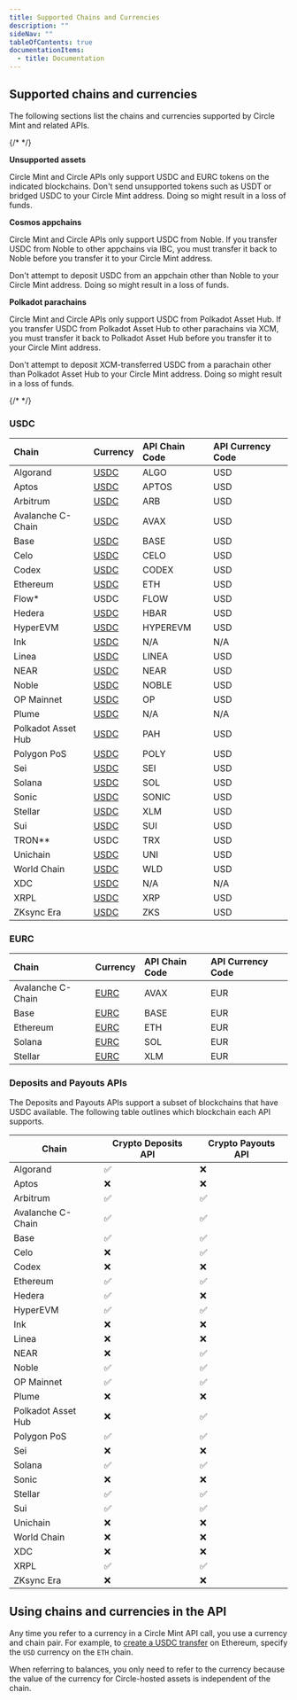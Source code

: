 ---
title: Supported Chains and Currencies
description: ""
sideNav: ""
tableOfContents: true
documentationItems:
  - title: Documentation
---

## Supported chains and currencies

The following sections list the chains and currencies supported by Circle Mint
and related APIs.

{/* <!-- markdownlint-disable MD036 --> */}

<Warning>

**Unsupported assets**

Circle Mint and Circle APIs only support USDC and EURC tokens on the indicated
blockchains. Don't send unsupported tokens such as USDT or bridged USDC to your
Circle Mint address. Doing so might result in a loss of funds.

**Cosmos appchains**

Circle Mint and Circle APIs only support USDC from Noble. If you transfer USDC
from Noble to other appchains via IBC, you must transfer it back to Noble before
you transfer it to your Circle Mint address.

Don't attempt to deposit USDC from an appchain other than Noble to your Circle
Mint address. Doing so might result in a loss of funds.

**Polkadot parachains**

Circle Mint and Circle APIs only support USDC from Polkadot Asset Hub. If you
transfer USDC from Polkadot Asset Hub to other parachains via XCM, you must
transfer it back to Polkadot Asset Hub before you transfer it to your Circle
Mint address.

Don't attempt to deposit XCM-transferred USDC from a parachain other than
Polkadot Asset Hub to your Circle Mint address. Doing so might result in a loss
of funds.

</Warning>

{/* <!-- markdownlint-enable MD036 --> */}

### USDC

| Chain              | Currency                                                                                                                                 | API Chain Code | API Currency Code |
| :----------------- | :--------------------------------------------------------------------------------------------------------------------------------------- | :------------- | :---------------- |
| Algorand           | [USDC](https://explorer.perawallet.app/asset/31566704)                                                                                   | ALGO           | USD               |
| Aptos              | [USDC](https://explorer.aptoslabs.com/fungible_asset/0xbae207659db88bea0cbead6da0ed00aac12edcdda169e591cd41c94180b46f3b?network=mainnet) | APTOS          | USD               |
| Arbitrum           | [USDC](https://arbiscan.io/token/0xaf88d065e77c8cC2239327C5EDb3A432268e5831)                                                             | ARB            | USD               |
| Avalanche C-Chain  | [USDC](https://snowtrace.io/token/0xB97EF9Ef8734C71904D8002F8b6Bc66Dd9c48a6E)                                                            | AVAX           | USD               |
| Base               | [USDC](https://basescan.org/token/0x833589fCD6eDb6E08f4c7C32D4f71b54bdA02913)                                                            | BASE           | USD               |
| Celo               | [USDC](https://celoscan.io/token/0xcebA9300f2b948710d2653dD7B07f33A8B32118C)                                                             | CELO           | USD               |
| Codex              | [USDC](https://explorer.codex.xyz/address/0xd996633a415985DBd7D6D12f4A4343E31f5037cf)                                                    | CODEX          | USD               |
| Ethereum           | [USDC](https://etherscan.io/token/0xa0b86991c6218b36c1d19d4a2e9eb0ce3606eb48)                                                            | ETH            | USD               |
| Flow\*             | USDC                                                                                                                                     | FLOW           | USD               |
| Hedera             | [USDC](https://app.dragonglass.me/hedera/tokens/0.0.456858)                                                                              | HBAR           | USD               |
| HyperEVM           | [USDC](https://hyperscan.com/token/0xb88339CB7199b77E23DB6E890353E22632Ba630f)                                                           | HYPEREVM       | USD               |
| Ink                | [USDC](https://explorer.inkonchain.com/address/0x2D270e6886d130D724215A266106e6832161EAEd)                                               | N/A            | N/A               |
| Linea              | [USDC](https://lineascan.build/token/0x176211869ca2b568f2a7d4ee941e073a821ee1ff)                                                         | LINEA          | USD               |
| NEAR               | [USDC](https://nearblocks.io/token/17208628f84f5d6ad33f0da3bbbeb27ffcb398eac501a31bd6ad2011e36133a1)                                     | NEAR           | USD               |
| Noble              | [USDC](http://mintscan.io/noble/assets)                                                                                                  | NOBLE          | USD               |
| OP Mainnet         | [USDC](https://optimistic.etherscan.io/token/0x0b2c639c533813f4aa9d7837caf62653d097ff85)                                                 | OP             | USD               |
| Plume              | [USDC](https://explorer.plume.org/address/0x222365EF19F7947e5484218551B56bb3965Aa7aF)                                                    | N/A            | N/A               |
| Polkadot Asset Hub | [USDC](https://assethub-polkadot.subscan.io/assets/1337)                                                                                 | PAH            | USD               |
| Polygon PoS        | [USDC](https://polygonscan.com/token/0x3c499c542cef5e3811e1192ce70d8cc03d5c3359)                                                         | POLY           | USD               |
| Sei                | [USDC](https://seitrace.com/address/0xe15fC38F6D8c56aF07bbCBe3BAf5708A2Bf42392?chain=pacific-1)                                          | SEI            | USD               |
| Solana             | [USDC](https://solscan.io/token/EPjFWdd5AufqSSqeM2qN1xzybapC8G4wEGGkZwyTDt1v)                                                            | SOL            | USD               |
| Sonic              | [USDC](https://sonicscan.org/token/0x29219dd400f2bf60e5a23d13be72b486d4038894)                                                           | SONIC          | USD               |
| Stellar            | [USDC](https://stellar.expert/explorer/public/asset/USDC-GA5ZSEJYB37JRC5AVCIA5MOP4RHTM335X2KGX3IHOJAPP5RE34K4KZVN)                       | XLM            | USD               |
| Sui                | [USDC](https://suiscan.xyz/mainnet/coin/0xdba34672e30cb065b1f93e3ab55318768fd6fef66c15942c9f7cb846e2f900e7::usdc::USDC/txs)              | SUI            | USD               |
| TRON\*\*           | USDC                                                                                                                                     | TRX            | USD               |
| Unichain           | [USDC](https://uniscan.xyz/token/0x078d782b760474a361dda0af3839290b0ef57ad6)                                                             | UNI            | USD               |
| World Chain        | [USDC](https://worldscan.org/address/0x79A02482A880bCe3F13E09da970dC34dB4cD24D1)                                                         | WLD            | USD               |
| XDC                | [USDC](https://xdcscan.com/address/0xfA2958CB79b0491CC627c1557F441eF849Ca8eb1)                                                           | N/A            | N/A               |
| XRPL               | [USDC](https://livenet.xrpl.org/token/5553444300000000000000000000000000000000.rGm7WCVp9gb4jZHWTEtGUr4dd74z2XuWhE)                       | XRP            | USD               |
| ZKsync Era         | [USDC](https://explorer.zksync.io/address/0x1d17CBcF0D6D143135aE902365D2E5e2A16538D4)                                                    | ZKS            | USD               |


### EURC

| Chain             | Currency                                                                                                           | API Chain Code | API Currency Code |
| :---------------- | :----------------------------------------------------------------------------------------------------------------- | :------------- | :---------------- |
| Avalanche C-Chain | [EURC](https://snowtrace.io/token/0xc891eb4cbdeff6e073e859e987815ed1505c2acd)                                      | AVAX           | EUR               |
| Base              | [EURC](https://basescan.org/token/0x60a3e35cc302bfa44cb288bc5a4f316fdb1adb42)                                      | BASE           | EUR               |
| Ethereum          | [EURC](https://etherscan.io/token/0x1aBaEA1f7C830bD89Acc67eC4af516284b1bC33c)                                      | ETH            | EUR               |
| Solana            | [EURC](https://explorer.solana.com/address/HzwqbKZw8HxMN6bF2yFZNrht3c2iXXzpKcFu7uBEDKtr)                           | SOL            | EUR               |
| Stellar           | [EURC](https://stellar.expert/explorer/public/asset/EURC-GDHU6WRG4IEQXM5NZ4BMPKOXHW76MZM4Y2IEMFDVXBSDP6SJY4ITNPP2) | XLM            | EUR               |

### Deposits and Payouts APIs

The Deposits and Payouts APIs support a subset of blockchains that have USDC
available. The following table outlines which blockchain each API supports.

| Chain              | Crypto Deposits API | Crypto Payouts API |
| ------------------ | ------------------- | ------------------ |
| Algorand           | ✅                  | ❌                 |
| Aptos              | ❌                  | ❌                 |
| Arbitrum           | ✅                  | ✅                 |
| Avalanche C-Chain  | ✅                  | ✅                 |
| Base               | ✅                  | ✅                 |
| Celo               | ❌                  | ✅                 |
| Codex              | ❌                  | ❌                 |
| Ethereum           | ✅                  | ✅                 |
| Hedera             | ✅                  | ❌                 |
| HyperEVM           | ✅                  | ✅                 |
| Ink                | ❌                  | ❌                 |
| Linea              | ❌                  | ❌                 |
| NEAR               | ❌                  | ✅                 |
| Noble              | ✅                  | ✅                 |
| OP Mainnet         | ✅                  | ✅                 |
| Plume              | ❌                  | ❌                 |
| Polkadot Asset Hub | ❌                  | ✅                 |
| Polygon PoS        | ✅                  | ✅                 |
| Sei                | ❌                  | ❌                 |
| Solana             | ✅                  | ✅                 |
| Sonic              | ❌                  | ❌                 |
| Stellar            | ✅                  | ✅                 |
| Sui                | ✅                  | ✅                 |
| Unichain           | ❌                  | ❌                 |
| World Chain        | ❌                  | ❌                 |
| XDC                | ❌                  | ❌                 |
| XRPL               | ✅                  | ✅                 |
| ZKsync Era         | ❌                  | ❌                 |

## Using chains and currencies in the API

Any time you refer to a currency in a Circle Mint API call, you use a currency
and chain pair. For example, to
[create a USDC transfer](/api-reference/circle-mint/account/create-business-transfer)
on Ethereum, specify the `USD` currency on the `ETH` chain.

When referring to balances, you only need to refer to the currency because the
value of the currency for Circle-hosted assets is independent of the chain.
